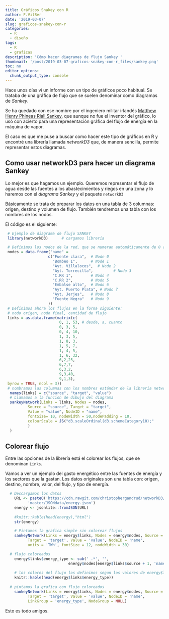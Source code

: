 ```yaml
---
title: Gráficos Snakey con R
author: F.VilBer
date: '2019-03-07'
slug: graficos-snakey-con-r
categories:
  - R
  - diseño
tags:
  - R
  - graficas
description: 'Cómo hacer diagramas de flujo Sankey '
thumbnail: '/post/2019-03-07-graficos-snakey-con-r_files/sankey.png'
toc: no
editor_options: 
  chunk_output_type: console
---
```


Hace unos días ví un informe con un tipo de gráficos poco habitual. Se trataba de una gráfica de flujo que se suelen denominar como diagramas de *Sankey*.

Se ha quedado con ese nombre por el ingeniero militar irlandés [Matthew Henry Phineas Riall Sankey](https://en.wikipedia.org/wiki/Matthew_Henry_Phineas_Riall_Sankey), que aunque no fue el inventor del gráfico, lo usó con acierto para una representación gráfica del flujo de energía en la máquina de vapor.

El caso es que me puse a buscar como hacer este tipo de gráficos en R y encontré una librería llamada *networkD3* que, de manera sencilla, permite representar estos diagramas.

## Como usar networkD3 para hacer un diagrama Sankey

Lo mejor es que hagamos un ejemplo. Queremos representar el flujo de agua desde las fuentes a los abastecimientos y riegos en una zona y lo haremos con el *diagrama Sankey* y el paquete `networkD3`

Básicamente se trata de preparar los datos en una tabla de 3 columnas: origen, destino y volumen de flujo. También tendremos una tabla con los nombres de los nodos.

El código es el siguiente:

```r
 # Ejemplo de diagrama de flujo SANKEY
 library(networkD3)      # cargamos librería

 # Definimos los nodos de la red, que se numeran automáticamente de 0 a ..
 nodes = data.frame("name" = 
                   c("Fuente clara",  # Node 0
                     "Bombeo 1",      # Node 1
                     "Ayt. Villalocos",  # Node 2
                     "Ayt. Torrecilla",         # Nodo 3
                     "C.RR 1",        # Nodo 4
                     "C.RR 2",        # Nodo 5
                     "Embalse alto",  # Nodo 6
                     "Ayt. Puerto Plata", # Nodo 7
                     "Ayt. Jerjes",   # Nodo 8
                     "Fuente Negra"   # Nodo 9
                   ))
 # Definimos ahora los flujos en la forma siguiente:
 # nodo origen, nodo final, cantidad de flujo
 links = as.data.frame(matrix(c(
                        0, 1, 53, # desde, a, cuanto
                        0, 3, 5, 
                        0, 4, 10,
                        1, 3, 5,
                        1, 8, 3,
                        1, 5, 7,
                        1, 4, 5,
                        1, 6, 32,
                        6,2,25,
                        6,7,7,
                        6,3,2,
                        9,3,40,
                        9,1,3),
 byrow = TRUE, ncol = 3))
 # nombramos las columnas con los nombres estándar de la librería networkD3
  names(links) = c("source", "target", "value")
  # Llamamos a la funcion de dibujo del diagrama
  sankeyNetwork(Links = links, Nodes = nodes,
          Source = "source", Target = "target",
          Value = "value", NodeID = "name",
          fontSize= 10, nodeWidth = 50,nodePadding = 10,
          colourScale = JS("d3.scaleOrdinal(d3.schemeCategory10);"
          )
  )  
```

## Colorear flujo

Entre las opciones de la librería está el colorear los flujos, que se denominan `Links`.

Vamos a ver un ejemplo del gasto energético entre las fuentes de energía y los sectores que la gastan.
Los datos originales son una tabla con: origen, destino, nombre, valor, del flujo, y tipo de energía.


```r
  # Descargamos los datos 
    URL <- paste0('https://cdn.rawgit.com/christophergandrud/networkD3/',
          'master/JSONdata/energy.json')
    energy <- jsonlite::fromJSON(URL)
 
    #knitr::kable(head(energy),"html")
    str(energy)

    # Pintamos la grafica simple sin colorear flujos
    sankeyNetwork(Links = energy$links, Nodes = energy$nodes, Source = 'source',
          Target = 'target', Value = 'value', NodeID = 'name',
          units = 'TWh', fontSize = 12, nodeWidth = 30)

  # flujo coloreados
    energy$links$energy_type <- sub(' .*', '',
                            energy$nodes[energy$links$source + 1, 'name'])
  
    # los colores del flujo los definimos segun los valores de energy$links$energy_type
    knitr::kable(head(energy$links$energy_type))
    
  # pintamos la grafica con flujo coloreados
    sankeyNetwork(Links = energy$links, Nodes = energy$nodes, Source = 'source',
          Target = 'target', Value = 'value', NodeID = 'name',
          LinkGroup = 'energy_type', NodeGroup = NULL)
```



Esto es todo amigos.

